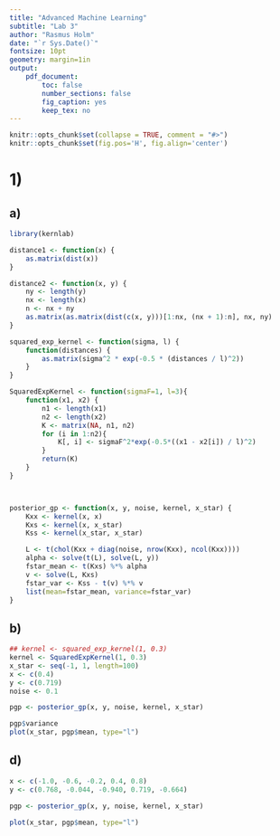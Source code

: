 ```yaml
---
title: "Advanced Machine Learning"
subtitle: "Lab 3"
author: "Rasmus Holm"
date: "`r Sys.Date()`"
fontsize: 10pt
geometry: margin=1in
output:
    pdf_document:
        toc: false
        number_sections: false
        fig_caption: yes
        keep_tex: no
---
```


```r
knitr::opts_chunk$set(collapse = TRUE, comment = "#>")
knitr::opts_chunk$set(fig.pos='H', fig.align='center')
```

# 1)

## a)

```r
library(kernlab)

distance1 <- function(x) {
    as.matrix(dist(x))
}

distance2 <- function(x, y) {
    ny <- length(y)
    nx <- length(x)
    n <- nx + ny
    as.matrix(as.matrix(dist(c(x, y)))[1:nx, (nx + 1):n], nx, ny)
}

squared_exp_kernel <- function(sigma, l) {
    function(distances) {
        as.matrix(sigma^2 * exp(-0.5 * (distances / l)^2))
    }
}

SquaredExpKernel <- function(sigmaF=1, l=3){
    function(x1, x2) {
        n1 <- length(x1)
        n2 <- length(x2)
        K <- matrix(NA, n1, n2)
        for (i in 1:n2){
            K[, i] <- sigmaF^2*exp(-0.5*((x1 - x2[i]) / l)^2)
        }
        return(K)
    }
}



posterior_gp <- function(x, y, noise, kernel, x_star) {
    Kxx <- kernel(x, x)
    Kxs <- kernel(x, x_star)
    Kss <- kernel(x_star, x_star)

    L <- t(chol(Kxx + diag(noise, nrow(Kxx), ncol(Kxx))))
    alpha <- solve(t(L), solve(L, y))
    fstar_mean <- t(Kxs) %*% alpha
    v <- solve(L, Kxs)
    fstar_var <- Kss - t(v) %*% v
    list(mean=fstar_mean, variance=fstar_var)
}
```

## b)

```r
## kernel <- squared_exp_kernel(1, 0.3)
kernel <- SquaredExpKernel(1, 0.3)
x_star <- seq(-1, 1, length=100)
x <- c(0.4)
y <- c(0.719)
noise <- 0.1

pgp <- posterior_gp(x, y, noise, kernel, x_star)

pgp$variance
plot(x_star, pgp$mean, type="l")
```

## d)

```r
x <- c(-1.0, -0.6, -0.2, 0.4, 0.8)
y <- c(0.768, -0.044, -0.940, 0.719, -0.664)

pgp <- posterior_gp(x, y, noise, kernel, x_star)

plot(x_star, pgp$mean, type="l")
```
